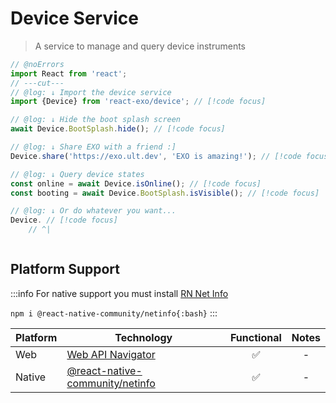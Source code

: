 
# Device Service

> A service to manage and query device instruments

```ts twoslash
// @noErrors
import React from 'react';
// ---cut---
// @log: ↓ Import the device service
import {Device} from 'react-exo/device'; // [!code focus]

// @log: ↓ Hide the boot splash screen
await Device.BootSplash.hide(); // [!code focus]

// @log: ↓ Share EXO with a friend :]
Device.share('https://exo.ult.dev', 'EXO is amazing!'); // [!code focus]

// @log: ↓ Query device states
const online = await Device.isOnline(); // [!code focus]
const booting = await Device.BootSplash.isVisible(); // [!code focus]

// @log: ↓ Or do whatever you want...
Device. // [!code focus]
    // ^|



```

## Platform Support

:::info
For native support you must install [RN Net Info](https://github.com/react-native-netinfo/react-native-netinfo)

`npm i @react-native-community/netinfo{:bash}`
:::


| Platform | Technology | Functional | Notes |
| -------- | ---------- | :--------: | :---: |
| Web | [Web API Navigator](https://developer.mozilla.org/en-US/docs/Web/API/Navigator) | ✅ | - |
| Native | [@react-native-community/netinfo](https://github.com/react-native-netinfo/react-native-netinfo) | ✅ | - |
